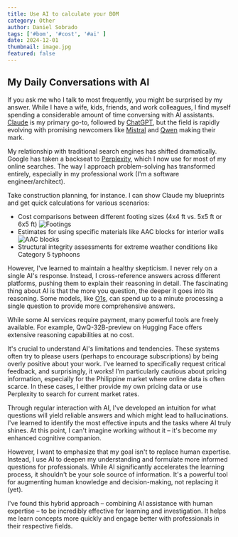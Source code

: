 ```yaml
---
title: Use AI to calculate your BOM
category: Other
author: Daniel Sobrado
tags: ['#bom', '#cost', '#ai' ]
date: 2024-12-01
thumbnail: image.jpg
featured: false
---
```


## My Daily Conversations with AI

If you ask me who I talk to most frequently, you might be surprised by my answer. While I have a wife, kids, friends, and work colleagues, I find myself spending a considerable amount of time conversing with AI assistants. [Claude](https://claude.ai/) is my primary go-to, followed by [ChatGPT](https://chatgpt.com/), but the field is rapidly evolving with promising newcomers like [Mistral](https://mistral.ai/) and [Qwen](https://huggingface.co/spaces/Qwen/QwQ-32B-preview) making their mark.

My relationship with traditional search engines has shifted dramatically. Google has taken a backseat to [Perplexity](https://www.perplexity.ai/), which I now use for most of my online searches. The way I approach problem-solving has transformed entirely, especially in my professional work (I'm a software engineer/architect).

Take construction planning, for instance. I can show Claude my blueprints and get quick calculations for various scenarios:
- Cost comparisons between different footing sizes (4x4 ft vs. 5x5 ft or 6x5 ft)
![Footings](https://i.imgur.com/S4tLoK9.jpeg)
- Estimates for using specific materials like AAC blocks for interior walls
![AAC blocks](https://i.imgur.com/JvU4ymb.jpeg)
- Structural integrity assessments for extreme weather conditions like Category 5 typhoons

However, I've learned to maintain a healthy skepticism. I never rely on a single AI's response. Instead, I cross-reference answers across different platforms, pushing them to explain their reasoning in detail. The fascinating thing about AI is that the more you question, the deeper it goes into its reasoning. Some models, like [O1s](https://openai.com/index/introducing-openai-o1-preview/), can spend up to a minute processing a single question to provide more comprehensive answers.

While some AI services require payment, many powerful tools are freely available. For example, QwQ-32B-preview on Hugging Face offers extensive reasoning capabilities at no cost.

It's crucial to understand AI's limitations and tendencies. These systems often try to please users (perhaps to encourage subscriptions) by being overly positive about your work. I've learned to specifically request critical feedback, and surprisingly, it works! I'm particularly cautious about pricing information, especially for the Philippine market where online data is often scarce. In these cases, I either provide my own pricing data or use Perplexity to search for current market rates.

Through regular interaction with AI, I've developed an intuition for what questions will yield reliable answers and which might lead to hallucinations. I've learned to identify the most effective inputs and the tasks where AI truly shines. At this point, I can't imagine working without it – it's become my enhanced cognitive companion.

However, I want to emphasize that my goal isn't to replace human expertise. Instead, I use AI to deepen my understanding and formulate more informed questions for professionals. While AI significantly accelerates the learning process, it shouldn't be your sole source of information. It's a powerful tool for augmenting human knowledge and decision-making, not replacing it (yet).

I've found this hybrid approach – combining AI assistance with human expertise – to be incredibly effective for learning and investigation. It helps me learn concepts more quickly and engage better with professionals in their respective fields.
